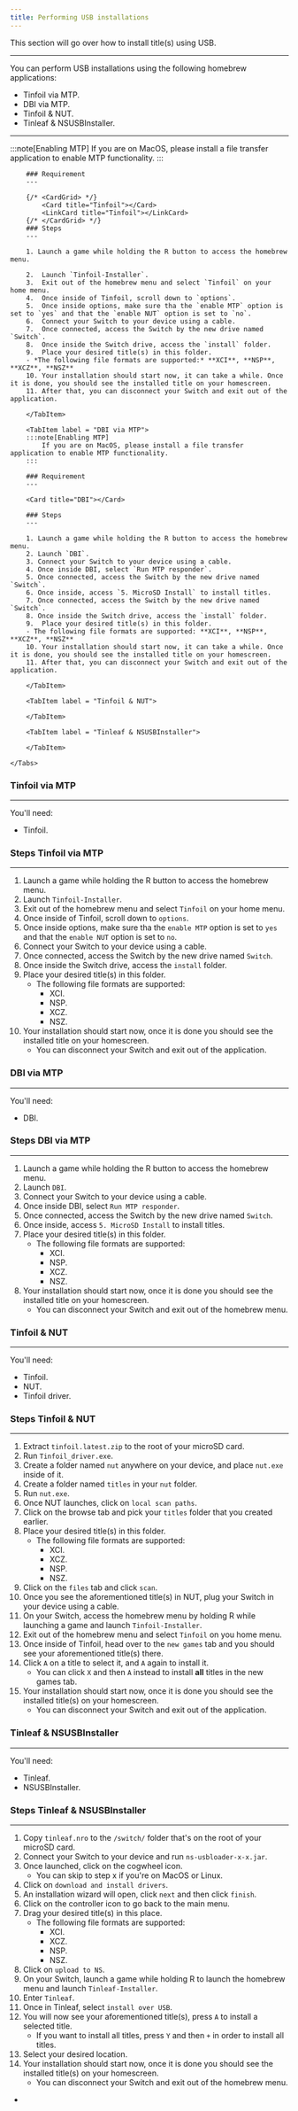 ```yaml
---
title: Performing USB installations
---
```



This section will go over how to install title(s) using USB.

---

You can perform USB installations using the following homebrew applications:

- Tinfoil via MTP. <Badge text="Recommended" variant="success" />
- DBI via MTP. <Badge text="Recommended" variant="success" />
- Tinfoil & NUT.
- Tinleaf & NSUSBInstaller.

---

<Tabs>
    <TabItem label = "Tinfoil via MTP">
        :::note[Enabling MTP]
            If you are on MacOS, please install a file transfer application to enable MTP functionality.
        :::

        ### Requirement
        ---

        {/* <CardGrid> */}
            <Card title="Tinfoil"></Card>
            <LinkCard title="Tinfoil"></LinkCard>
        {/* </CardGrid> */}
        ### Steps
        ---

        1. Launch a game while holding the R button to access the homebrew menu.

        2.  Launch `Tinfoil-Installer`.
        3.  Exit out of the homebrew menu and select `Tinfoil` on your home menu.
        4.  Once inside of Tinfoil, scroll down to `options`.
        5.  Once inside options, make sure tha the `enable MTP` option is set to `yes` and that the `enable NUT` option is set to `no`.
        6.  Connect your Switch to your device using a cable.
        7.  Once connected, access the Switch by the new drive named `Switch`.
        8.  Once inside the Switch drive, access the `install` folder.
        9.  Place your desired title(s) in this folder.
        - *The following file formats are supported:* **XCI**, **NSP**, **XCZ**, **NSZ**
        10. Your installation should start now, it can take a while. Once it is done, you should see the installed title on your homescreen.
        11. After that, you can disconnect your Switch and exit out of the application.

        </TabItem>

        <TabItem label = "DBI via MTP">
        :::note[Enabling MTP]
            If you are on MacOS, please install a file transfer application to enable MTP functionality.
        :::

        ### Requirement
        ---

        <Card title="DBI"></Card>

        ### Steps
        ---

        1. Launch a game while holding the R button to access the homebrew menu.
        2. Launch `DBI`.
        3. Connect your Switch to your device using a cable.
        4. Once inside DBI, select `Run MTP responder`.
        5. Once connected, access the Switch by the new drive named `Switch`.
        6. Once inside, access `5. MicroSD Install` to install titles.
        7. Once connected, access the Switch by the new drive named `Switch`.
        8. Once inside the Switch drive, access the `install` folder.
        9.  Place your desired title(s) in this folder.
        - The following file formats are supported: **XCI**, **NSP**, **XCZ**, **NSZ**
        10. Your installation should start now, it can take a while. Once it is done, you should see the installed title on your homescreen.
        11. After that, you can disconnect your Switch and exit out of the application.

        </TabItem>

        <TabItem label = "Tinfoil & NUT">

        </TabItem>

        <TabItem label = "Tinleaf & NSUSBInstaller">

        </TabItem>

    </Tabs>

### Tinfoil via MTP <Badge text="Recommended" variant="success" />

---

You'll need:

- Tinfoil.

### Steps Tinfoil via MTP

---

1. Launch a game while holding the R button to access the homebrew menu.
2. Launch `Tinfoil-Installer`.
3. Exit out of the homebrew menu and select `Tinfoil` on your home menu.
4. Once inside of Tinfoil, scroll down to `options`.
5. Once inside options, make sure tha the `enable MTP` option is set to `yes` and that the `enable NUT` option is set to `no`.
6. Connect your Switch to your device using a cable.
7. Once connected, access the Switch by the new drive named `Switch`.
8. Once inside the Switch drive, access the `install` folder.
9. Place your desired title(s) in this folder.
   - The following file formats are supported:
     - XCI.
     - NSP.
     - XCZ.
     - NSZ.
10. Your installation should start now, once it is done you should see the installed title on your homescreen.
    - You can disconnect your Switch and exit out of the application.

### DBI via MTP <Badge text="Recommended" variant="success" />

---

You'll need:

- DBI.

### Steps DBI via MTP

---

1. Launch a game while holding the R button to access the homebrew menu.
2. Launch `DBI`.
3. Connect your Switch to your device using a cable.
4. Once inside DBI, select `Run MTP responder`.
5. Once connected, access the Switch by the new drive named `Switch`.
6. Once inside, access `5. MicroSD Install` to install titles.
7. Place your desired title(s) in this folder.
   - The following file formats are supported:
     - XCI.
     - NSP.
     - XCZ.
     - NSZ.
8. Your installation should start now, once it is done you should see the installed title on your homescreen.
   - You can disconnect your Switch and exit out of the homebrew menu.

### Tinfoil & NUT

---

You'll need:

- Tinfoil.
- NUT.
- Tinfoil driver.

### Steps Tinfoil & NUT

---

1. Extract `tinfoil.latest.zip` to the root of your microSD card.
2. Run `Tinfoil_driver.exe`.
3. Create a folder named `nut` anywhere on your device, and place `nut.exe` inside of it.
4. Create a folder named `titles` in your `nut` folder.
5. Run `nut.exe`.
6. Once NUT launches, click on `local scan paths`.
7. Click on the browse tab and pick your `titles` folder that you created earlier.
8. Place your desired title(s) in this folder.
   - The following file formats are supported:
     - XCI.
     - XCZ.
     - NSP.
     - NSZ.
9. Click on the `files` tab and click `scan`.
10. Once you see the aforementioned title(s) in NUT, plug your Switch in your device using a cable.
11. On your Switch, access the homebrew menu by holding R while launching a game and launch `Tinfoil-Installer`.
12. Exit out of the homebrew menu and select `Tinfoil` on you home menu.
13. Once inside of Tinfoil, head over to the `new games` tab and you should see your aforementioned title(s) there.
14. Click `A` on a title to select it, and `A` again to install it.
    - You can click `X` and then `A` instead to install **all** titles in the new games tab.
15. Your installation should start now, once it is done you should see the installed title(s) on your homescreen.
    - You can disconnect your Switch and exit out of the application.

### Tinleaf & NSUSBInstaller

---

You'll need:

- Tinleaf.
- NSUSBInstaller.

### Steps Tinleaf & NSUSBInstaller

---

1. Copy `tinleaf.nro` to the `/switch/` folder that's on the root of your microSD card.
2. Connect your Switch to your device and run `ns-usbloader-x-x.jar`.
3. Once launched, click on the cogwheel icon.
   - You can skip to step x if you're on MacOS or Linux.
4. Click on `download and install drivers`.
5. An installation wizard will open, click `next` and then click `finish`.
6. Click on the controller icon to go back to the main menu.
7. Drag your desired title(s) in this place.
   - The following file formats are supported:
     - XCI.
     - XCZ.
     - NSP.
     - NSZ.
8. Click on `upload to NS`.
9. On your Switch, launch a game while holding R to launch the homebrew menu and launch `Tinleaf-Installer`.
10. Enter `Tinleaf`.
11. Once in Tinleaf, select `install over USB`.
12. You will now see your aforementioned title(s), press `A` to install a selected title.
    - If you want to install all titles, press `Y` and then `+` in order to install all titles.
13. Select your desired location.
14. Your installation should start now, once it is done you should see the installed title(s) on your homescreen.
    - You can disconnect your Switch and exit out of the homebrew menu.

-
